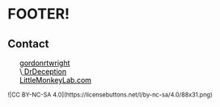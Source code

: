 # FOOTER!

## Contact

```{=html}
<script src="https://use.fontawesome.com/23c1d38eea.js"></script>

<ul class="fa-ul" style="color:black; list-style:none;">

<li><i class="fa-li fa fa-linkedin-square"></i>
<a href="https://www.linkedin.com/in/gordonrtwright/" target="_blank" style="color:black; border-bottom:none;">gordonrtwright</a></li>

<li><i class="fa-li fa fa-envelope-o"></i> \<a style="color:black"
href="javascript:window.location.href =
'mailto:g.wright@gold.ac.uk'</a></li>

<li><i class="fa-li fa fa-github"></i>
<a href="https://github.com/drdeception" target="_blank" style="color:black; border-bottom:none;">DrDeception</a></li>

<li><i class="fa-li fa fa-book"></i>
<a href="https://littlemonkeylab.com" target="_blank" style="color:black; border-bottom:none;">LittleMonkeyLab.com</a></li>

</ul>

<small style="text-align:left;">

![CC BY-NC-SA
4.0](https://licensebuttons.net/l/by-nc-sa/4.0/88x31.png)

</small>
```
